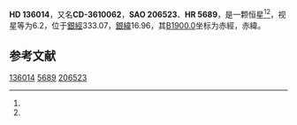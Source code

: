 {{Starbox begin
| name = HD 136014
}}
{{Starbox observe
| epoch = [[J2000.0|J2000.0]]
| constell = {{星座名待查}}<ref name=SIMBAD>{{cite web
 | url=http://simbad.u-strasbg.fr/simbad/sim-id?Ident=HR+5689
 | title =Pulsating variable Star
 | publisher=Centre de Données astronomiques de Strasbourg
 | work=SIMBAD
 | accessdate=2012-07-13}}</ref><ref name=DATA>{{cite web
 | url=http://vizier.u-strasbg.fr/viz-bin/VizieR-5?-out.add=.&-source=5050&-corr=PK=HR&-out.max=9999&HR=5689
 | title=VizieR Detailed Page
 | accessdate=2012-07-13
 | archive-date=2016-03-05
 | archive-url=https://web.archive.org/web/20160305052216/http://vizier.u-strasbg.fr/viz-bin/VizieR-5?-out.add=.&-source=5050&-corr=PK=HR&-out.max=9999&HR=5689
 | dead-url=no
 }}</ref>
| 星官 = 
| ra = {{RA|15|19|31.6}}<ref name=SIMBAD /><ref name=DATA />
| dec = {{DEC|-37|5|48}}<ref name=SIMBAD /><ref name=DATA />
| appmag_v = 6.2<ref name=SIMBAD /><ref name=DATA />
}}
{{Starbox character
| class = G6III-IV<ref name=SIMBAD /><ref name=DATA />
| b-v = 0.96<ref name=SIMBAD /><ref name=DATA />
| u-b = 0.64<ref name=SIMBAD /><ref name=DATA />
| r-i = <ref name=SIMBAD /><ref name=DATA />
| variable = 
}}
{{Starbox astrometry
| radial_v = 0.64
| prop_mo_ra = 11
| parallax = 
| p_error = 
}}
{{Starbox catalog
| names =CD-3610062，[[SAO星表|SAO]] 206523，[[HD星表|HD]] 136014，[[HR星表|HR]] 5689}}
{{Starbox reference |Simbad=HR+5689}}
{{Starbox end}}

'''HD 136014'''，又名'''CD-3610062'''，'''SAO 206523'''、'''HR 5689'''，是一颗恒星<ref name=SIMBAD /><ref name=DATA />，视星等为6.2，位于[[銀道座標系|銀經]]333.07，[[銀道座標系|銀緯]]16.96，其[[B1900.0|B1900.0]]坐标为赤經{{RA|15|13|9.1}}，赤緯{{DEC|-36|16.96|42}}。

== 参考文献 ==
{{reflist}}

{{star-stub}}

[[Category:HD和HDE天體|136014]]
[[Category:HR天體|5689]]
[[Category:SAO天體|206523]]